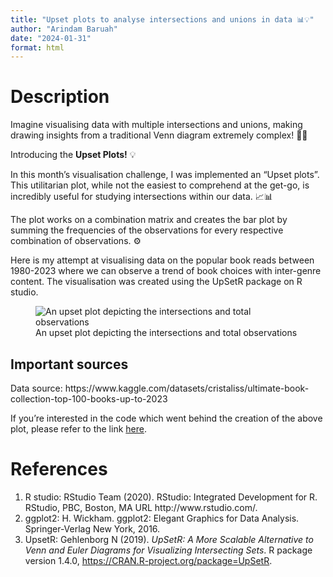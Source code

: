 ```yaml
---
title: "Upset plots to analyse intersections and unions in data 📊💡"
author: "Arindam Baruah"
date: "2024-01-31"
format: html
---
```



# Description

Imagine visualising data with multiple intersections and unions, making drawing insights from a traditional Venn diagram extremely complex! 🤔🤷

Introducing the __Upset Plots!__ 💡

In this month's visualisation challenge, I was implemented an "Upset plots". This utilitarian plot, while not the easiest to comprehend at the get-go, is incredibly useful for studying intersections within our data. 📈📊

The plot works on a combination matrix and creates the bar plot by summing the frequencies of the observations for every respective combination of observations. ⚙️

Here is my attempt at visualising data on the popular book reads between 1980-2023 where we can observe a trend of book choices with inter-genre content. The visualisation was created using the UpSetR package on R studio. 

![An upset plot depicting the intersections and total observations](Jan_challenge.png)

:::{.callout-note}
# Important sources

Data source: https://www.kaggle.com/datasets/cristaliss/ultimate-book-collection-top-100-books-up-to-2023

If you're interested in the code which went behind the creation of the above plot, please refer to the link [here](https://github.com/arinbaruah/Rinsights_blog/tree/main/docs/plots/visualisations/January).

:::

# References


1. R studio: RStudio Team (2020). RStudio: Integrated Development for R. RStudio, PBC, Boston, MA URL http://www.rstudio.com/.
2. ggplot2: H. Wickham. ggplot2: Elegant Graphics for Data Analysis. Springer-Verlag New York, 2016.
3. UpsetR: Gehlenborg N (2019). _UpSetR: A More Scalable Alternative to Venn and Euler Diagrams for Visualizing Intersecting Sets_. R package version 1.4.0,
  <https://CRAN.R-project.org/package=UpSetR>.
  
<script src="https://utteranc.es/client.js"
        repo="arinbaruah/Rinsights_blog"
        issue-term="url"
        theme="github-light"
        crossorigin="anonymous"
        async>
</script>